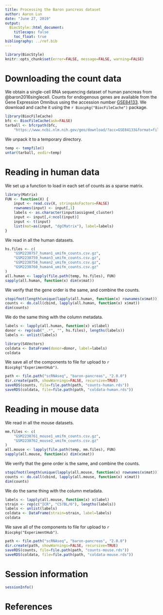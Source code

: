 ```yaml
---
title: Processing the Baron pancreas dataset
author: Aaron Lun
date: "June 27, 2019"
output:
  BiocStyle::html_document:
    titlecaps: false
    toc_float: true
bibliography: ../ref.bib
---
```


```r
library(BiocStyle)
knitr::opts_chunk$set(error=FALSE, message=FALSE, warning=FALSE)
```

# Downloading the count data

We obtain a single-cell RNA sequencing dataset of human pancreas from @baron2016singlecell.
Counts for endogenous genes are available from the Gene Expression Omnibus
using the accession number [GSE84133](https://www.ncbi.nlm.nih.gov/geo/query/acc.cgi?acc=GSE84133).
We download and cache it using the `r Biocpkg("BiocFileCache")` package.

```r
library(BiocFileCache)
bfc <- BiocFileCache(ask=FALSE)    
tarball <- bfcrpath(bfc, 
    "https://www.ncbi.nlm.nih.gov/geo/download/?acc=GSE84133&format=file")
```

We unpack it to a temporary directory.

```r
temp <- tempfile()
untar(tarball, exdir=temp)
```

# Reading in human data

We set up a function to load in each set of counts as a sparse matrix.

```r
library(Matrix)
FUN <- function(X) {
    input <- read.csv(X, stringsAsFactors=FALSE)
    rownames(input) <- input[,1]
    labels <- as.character(input$assigned_cluster)
    input <- input[,4:ncol(input)]
    input <- t(input)
    list(mat=as(input, "dgCMatrix"), label=labels)
}
```

We read in all the human datasets.

```r
hs.files <- c(
    "GSM2230757_human1_umifm_counts.csv.gz",
    "GSM2230759_human3_umifm_counts.csv.gz",
    "GSM2230758_human2_umifm_counts.csv.gz",  
    "GSM2230760_human4_umifm_counts.csv.gz"
)
all.human <- lapply(file.path(temp, hs.files), FUN)
sapply(all.human, function(x) dim(x$mat))
```

We verify that the gene order is the same, and combine the counts.

```r
stopifnot(length(unique(lapply(all.human, function(x) rownames(x$mat))))==1L)
counts <- do.call(cbind, lapply(all.human, function(x) x$mat))
dim(counts)
```

We do the same thing with the column metadata.

```r
labels <- lapply(all.human, function(x) x$label)
donor <- rep(sub("_.*", "", hs.files), lengths(labels))
labels <- unlist(labels)

library(S4Vectors)
coldata <- DataFrame(donor=donor, label=labels)
coldata
```

We save all of the components to file for upload to `r Biocpkg("ExperimentHub")`.

```r
path <- file.path("scRNAseq", "baron-pancreas", "2.0.0")
dir.create(path, showWarnings=FALSE, recursive=TRUE)
saveRDS(counts, file=file.path(path, "counts-human.rds"))
saveRDS(coldata, file=file.path(path, "coldata-human.rds"))
```

# Reading in mouse data

We read in all the mouse datasets.

```r
mm.files <- c(
    "GSM2230761_mouse1_umifm_counts.csv.gz",
    "GSM2230762_mouse2_umifm_counts.csv.gz"
)
all.mouse <- lapply(file.path(temp, mm.files), FUN)
sapply(all.mouse, function(x) dim(x$mat))
```

We verify that the gene order is the same, and combine the counts.

```r
stopifnot(length(unique(lapply(all.mouse, function(x) rownames(x$mat))))==1L)
counts <- do.call(cbind, lapply(all.mouse, function(x) x$mat))
dim(counts)
```

We do the same thing with the column metadata.

```r
labels <- lapply(all.mouse, function(x) x$label)
strain <- rep(c("ICR", "C57BL/6"), lengths(labels))
labels <- unlist(labels)
coldata <- DataFrame(strain=strain, label=labels)
coldata
```

We save all of the components to file for upload to `r Biocpkg("ExperimentHub")`.

```r
path <- file.path("scRNAseq", "baron-pancreas", "2.0.0")
dir.create(path, showWarnings=FALSE, recursive=TRUE)
saveRDS(counts, file=file.path(path, "counts-mouse.rds"))
saveRDS(coldata, file=file.path(path, "coldata-mouse.rds"))
```

# Session information

```r
sessionInfo()
```

# References
